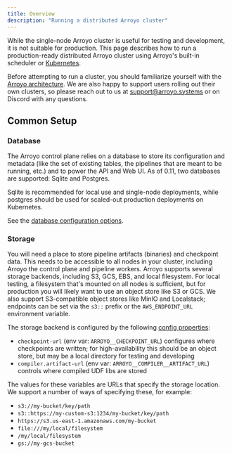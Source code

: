 ```yaml
---
title: Overview
description: "Running a distributed Arroyo cluster"
---
```


While the single-node Arroyo cluster is useful for testing and development, it
is not suitable for production. This page describes how to run a
production-ready distributed Arroyo cluster using Arroyo's built-in scheduler or
[Kubernetes](https://kubernetes.io/).

Before attempting to run a cluster, you should familiarize yourself with the [Arroyo architecture](/architecture). We
are also happy to support users rolling out their own clusters, so please reach out to us at support@arroyo.systems or
on Discord with any questions.

## Common Setup

### Database

The Arroyo control plane relies on a database to store its configuration and metadata (like the set of existing
tables, the pipelines that are meant to be running, etc.) and to power the API and Web UI. As of 0.11, two
databases are supported: Sqlite and Postgres.

Sqlite is recommended for local use and single-node deployments, while postgres should be used for scaled-out
production deployments on Kubernetes.

See the [database configuration options](/configuration#database).

### Storage

You will need a place to store pipeline artifacts (binaries) and checkpoint data. This needs to be accessible to
all nodes in your cluster, including Arroyo the control plane and pipeline workers. Arroyo
supports several storage backends, including S3, GCS, EBS, and local filesystem. For local testing, a filesystem that's
mounted on all nodes is sufficient, but for production you will likely want to use an object store like S3 or GCS.
We also support S3-compatible object stores like MinIO and Localstack; endpoints can be set via the `s3::` prefix
or the `AWS_ENDPOINT_URL` environment variable.

The storage backend is configured by the following [config properties](/configuration):

* `checkpoint-url` (env var: `ARROYO__CHECKPOINT_URL`) configures where checkpoints are written; for
  high-availability this should be an object store, but may be a local directory
  for testing and developing
* `compiler.artifact-url` (env var: `ARROYO__COMPILER__ARTIFACT_URL`) controls where compiled UDF libs are stored


The values for these variables are URLs that specify the storage location. We support a number of ways of specifying
these, for example:

* `s3://my-bucket/key/path`
* `s3::https://my-custom-s3:1234/my-bucket/key/path`
* `https://s3.us-east-1.amazonaws.com/my-bucket`
* `file:///my/local/filesystem`
* `/my/local/filesystem`
* `gs://my-gcs-bucket`
